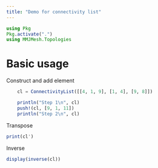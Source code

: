 ```yaml
---
title: "Demo for connectivity list"
---
```


```julia
using Pkg
Pkg.activate(".")
using MMJMesh.Topologies
```

# Basic usage

Construct and add element

```julia
    cl = ConnectivityList([[4, 1, 9], [1, 4], [9, 8]])

    println("Step 1\n", cl)
    push!(cl, [9, 1, 11])
    println("Step 2\n", cl)
```

Transpose

```julia
print(cl')
```

Inverse

```julia
display(inverse(cl))
```

